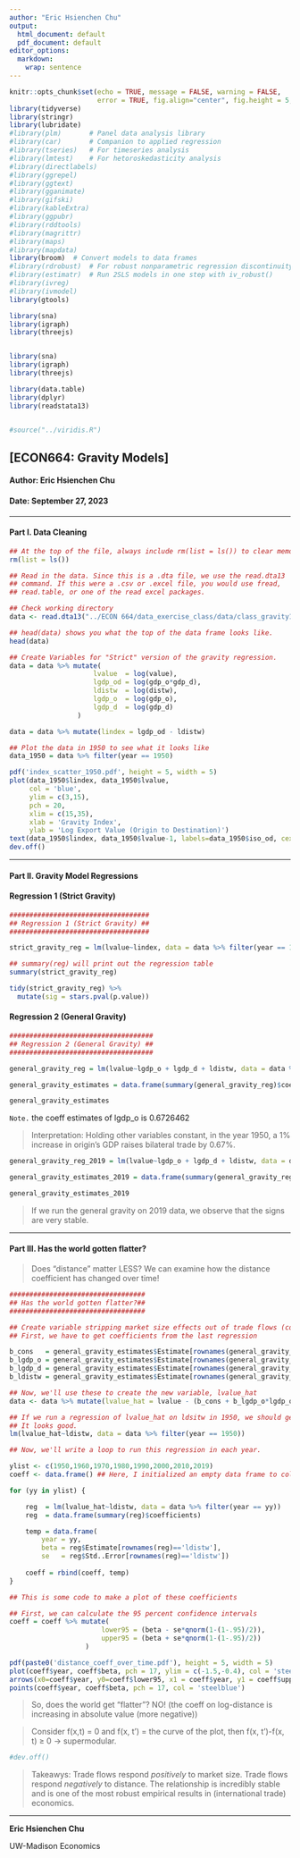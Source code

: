 ```yaml
---
author: "Eric Hsienchen Chu"
output:
  html_document: default
  pdf_document: default
editor_options:
  markdown:
    wrap: sentence
---
```


```r
knitr::opts_chunk$set(echo = TRUE, message = FALSE, warning = FALSE,
                      error = TRUE, fig.align="center", fig.height = 5, fig.width = 8)
library(tidyverse)
library(stringr)
library(lubridate)
#library(plm)       # Panel data analysis library
#library(car)       # Companion to applied regression 
#library(tseries)   # For timeseries analysis
#library(lmtest)    # For hetoroskedasticity analysis
#library(directlabels)
#library(ggrepel)
#library(ggtext)
#library(gganimate)
#library(gifski)
#library(kableExtra)
#library(ggpubr)
#library(rddtools)
#library(magrittr)
#library(maps)
#library(mapdata)
library(broom)  # Convert models to data frames
#library(rdrobust)  # For robust nonparametric regression discontinuity
#library(estimatr)  # Run 2SLS models in one step with iv_robust()
#library(ivreg)
#library(ivmodel)
library(gtools)

library(sna)
library(igraph)
library(threejs)


library(sna)
library(igraph)
library(threejs)

library(data.table)
library(dplyr)
library(readstata13)


#source("../viridis.R")
```

## [ECON664: Gravity Models] 

#### Author: Eric Hsienchen Chu

#### Date: September 27, 2023


- - -

#### Part I. Data Cleaning

```r
## At the top of the file, always include rm(list = ls()) to clear memory. 
rm(list = ls())
```

```r
## Read in the data. Since this is a .dta file, we use the read.dta13
## command. If this were a .csv or .excel file, you would use fread,
## read.table, or one of the read excel packages. 

## Check working directory
data <- read.dta13("../ECON 664/data_exercise_class/data/class_gravity1.dta")
```


```r
## head(data) shows you what the top of the data frame looks like. 
head(data)
```


```r
## Create Variables for "Strict" version of the gravity regression. 
data = data %>% mutate(
                     lvalue  = log(value),
                     lgdp_od = log(gdp_o*gdp_d),
                     ldistw  = log(distw),
                     lgdp_o  = log(gdp_o),
                     lgdp_d  = log(gdp_d)
                 ) 

data = data %>% mutate(lindex = lgdp_od - ldistw)
```



```r
## Plot the data in 1950 to see what it looks like
data_1950 = data %>% filter(year == 1950)

pdf('index_scatter_1950.pdf', height = 5, width = 5)
plot(data_1950$lindex, data_1950$lvalue, 
     col = 'blue', 
     ylim = c(3,15), 
     pch = 20, 
     xlim = c(15,35),
     xlab = 'Gravity Index', 
     ylab = 'Log Export Value (Origin to Destination)')
text(data_1950$lindex, data_1950$lvalue-1, labels=data_1950$iso_od, cex = 0.3)
dev.off()
```


- - - 

#### Part II. Gravity Model Regressions

#### Regression 1 (Strict Gravity)


```r
###################################
## Regression 1 (Strict Gravity) ##
###################################

strict_gravity_reg = lm(lvalue~lindex, data = data %>% filter(year == 1950))

## summary(reg) will print out the regression table
summary(strict_gravity_reg)

tidy(strict_gravity_reg) %>% 
  mutate(sig = stars.pval(p.value))
```


#### Regression 2 (General Gravity)


```r
####################################
## Regression 2 (General Gravity) ##
####################################

general_gravity_reg = lm(lvalue~lgdp_o + lgdp_d + ldistw, data = data %>% filter(year == 1950))

general_gravity_estimates = data.frame(summary(general_gravity_reg)$coefficients)

general_gravity_estimates
```

`Note.` the coeff estimates of lgdp_o is 0.6726462

> Interpretation: Holding other variables constant, in the year 1950, a 1% increase in origin's GDP raises bilateral trade by 0.67%. 

```r
general_gravity_reg_2019 = lm(lvalue~lgdp_o + lgdp_d + ldistw, data = data %>% filter(year == 2019))

general_gravity_estimates_2019 = data.frame(summary(general_gravity_reg_2019)$coefficients)

general_gravity_estimates_2019
```

> If we run the general gravity on 2019 data, we observe that the signs are very stable.

- - -

#### Part III. Has the world gotten flatter?

> Does "distance" matter LESS? We can examine how the distance coefficient has changed over time!

```r
##################################
## Has the world gotten flatter?##
##################################

## Create variable stripping market size effects out of trade flows (controling for market size)
## First, we have to get coefficients from the last regression

b_cons   = general_gravity_estimates$Estimate[rownames(general_gravity_estimates)=='(Intercept)']
b_lgdp_o = general_gravity_estimates$Estimate[rownames(general_gravity_estimates)=='lgdp_o']
b_lgdp_d = general_gravity_estimates$Estimate[rownames(general_gravity_estimates)=='lgdp_d']
b_ldistw = general_gravity_estimates$Estimate[rownames(general_gravity_estimates)=='ldistw']

## Now, we'll use these to create the new variable, lvalue_hat
data <- data %>% mutate(lvalue_hat = lvalue - (b_cons + b_lgdp_o*lgdp_o + b_lgdp_d*lgdp_d))
```



```r
## If we run a regression of lvalue_hat on ldsitw in 1950, we should get the same coefficient as before
## It looks good. 
lm(lvalue_hat~ldistw, data = data %>% filter(year == 1950))
```


```r
## Now, we'll write a loop to run this regression in each year.

ylist <- c(1950,1960,1970,1980,1990,2000,2010,2019)
coeff <- data.frame() ## Here, I initialized an empty data frame to collect the coefficients.

for (yy in ylist) {

    reg  = lm(lvalue_hat~ldistw, data = data %>% filter(year == yy))
    reg  = data.frame(summary(reg)$coefficients)

    temp = data.frame(
        year = yy,
        beta = reg$Estimate[rownames(reg)=='ldistw'],
        se   = reg$Std..Error[rownames(reg)=='ldistw'])
                   
    coeff = rbind(coeff, temp)
}
```


```r
## This is some code to make a plot of these coefficients

## First, we can calculate the 95 percent confidence intervals
coeff = coeff %>% mutate(                       
                       lower95 = (beta - se*qnorm(1-(1-.95)/2)),
                       upper95 = (beta + se*qnorm(1-(1-.95)/2))
                   )

pdf(paste0('distance_coeff_over_time.pdf'), height = 5, width = 5)
plot(coeff$year, coeff$beta, pch = 17, ylim = c(-1.5,-0.4), col = 'steelblue', xlab = 'Year', ylab = 'Coefficient on Log Distance')
arrows(x0=coeff$year, y0=coeff$lower95, x1 = coeff$year, y1 = coeff$upper95, code = 3, angle=90, length=0.05, col = 'gray')
points(coeff$year, coeff$beta, pch = 17, col = 'steelblue')
```

> So, does the world get "flatter"? NO! (the coeff on log-distance is increasing in absolute value (more negative))

> Consider f(x,t) = 0 and f(x, t') = the curve of the plot, then f(x, t')-f(x, t) ≥ 0 -> supermodular.


```r
#dev.off()
```

> Takeawys: Trade flows respond *positively* to market size. Trade flows respond *negatively* to distance. The relationship is incredibly stable and is one of the most robust empirical results in (international trade) economics. 

---

**Eric Hsienchen Chu**

UW-Madison Economics





